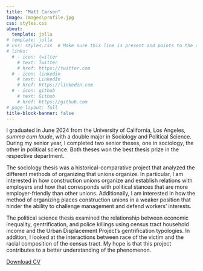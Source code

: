 ```yaml
---
title: "Matt Carson"
image: images\profile.jpg
css: styles.css
about:
  template: jolla
# template: jolla
# css: styles.css  # Make sure this line is present and points to the correct styles.css file
# links:
  # - icon: twitter
    # text: Twitter
    # href: https://twitter.com
  # - icon: linkedin
    # text: LinkedIn
    # href: https://linkedin.com
  # - icon: github
    # text: Github
    # href: https://github.com
# page-layout: full
title-block-banner: false
---
```


```{=html}
<style>
/* Left-justify the main content on the About Me page */
.about-content {
    text-align: left;
}

/* Left-justify the footnotes on the About Me page */
.about-content .footnotes {
    text-align: left;
}
</style>
```
::: about-content
I graduated in June 2024 from the University of California, Los Angeles, *summa cum laude*, with a double major in Sociology and Political Science. During my senior year, I completed two senior theses, one in sociology, the other in political science. Both theses won the best thesis prize in the respective department.

The sociology thesis was a historical-comparative project that analyzed the different methods of organizing that unions organize. In particular, I am interested in how construction unions organize and establish relations with employers and how that corresponds with political stances that are more employer-friendly than other unions. Additionally, I am interested in how the method of organizing places construction unions in a weaker position that hinder the ability to challenge management and defend workers' interests.

The political science thesis examined the relationship between economic inequality, gentrification, and police killings using census tract household income and the Urban Displacement Project's gentrification typologies. In addition, I looked at the interactions between race of the victim and the racial composition of the census tract. My hope is that this project contributes to a better understanding of the phenomenon.

<!-- Hi. My name is Matt Carson. I am an undergraduate studying sociology and political science at UCLA. I started this blog so that I would have a place to share my thoughts on two research projects I am currently working on. -->

<!-- One project, that largely takes a historical-comparative approach, looks at construction and building trade unions in the United States and their distinct mode of organizing and collective bargaining, how it emerged and evolved over time, what makes it distinct from other craft unions, and what the political implications of those differences are. -->

<!-- The other project investigates the phenomenon of lethal uses of police force in the United States. I use various class indicators in census tracts in which someone was killed by law enforcement to analyze the variation in rates between higher and lower class areas. Fundamentally, I am interested in how class position affects one's likelihood of being killed by law enforcement and how that varies across different racial and ethnic groups. I also intend to assess gentrification's impact on increased rates of lethal police force. This project is largely quantitative in nature, but I do ground my analysis historically in the emergence of postwar, urban policing. -->
:::

[Download CV](https://github.com/matthewacarson/matt_carson_cv/blob/main/matt_carson_cv.pdf)
